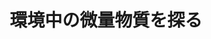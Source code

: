 ﻿---
title: "環境中の微量物質を探る"
category: "工学院"
vol: 61
interviewee: "浦瀬 太郎 "
url: ""
tags: []
pdf: "61-3.pdf"
career: ""
preface: "人間は、より安全で快適な生活を求めて橋・堤防・道路・ダムといった構造物から、日々の生活に使用する身のまわり品に至るまで多くのものを生み出してきた。しかし、それらを製造したり使用したりすることに伴う様々な環境問題を通して、環境への負荷を可能な限り低く抑える配慮の大切さを認識させられることとなった。地球の環境を守ることが私達にとって重要な課題であることは、もはや疑いないだろう。上下水道や廃棄物処分場など土木の分野から環境を考える浦瀬先生の話を伺った。"
---
